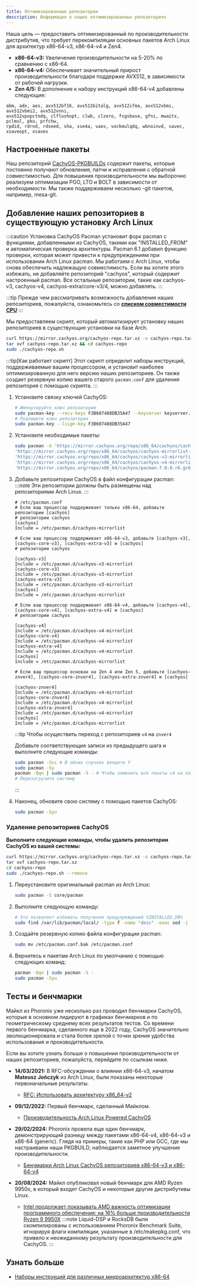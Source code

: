 ```yaml
---
title: Оптимизированные репозитории
description: Информация о наших оптимизированных репозиториях
---
```



Наша цель — предоставить оптимизированный по производительности дистрибутив, что требует перекомпиляции основных пакетов Arch Linux для архитектур x86-64-v3, x86-64-v4 и Zen4.

- **x86-64-v3:** Увеличение производительности на 5-20% по сравнению с x86-64.
- **x86-64-v4:** Обеспечивает значительный прирост производительности благодаря поддержке AVX512, в зависимости от рабочей нагрузки.
- **Zen 4/5:** В дополнение к набору инструкций x86-64-v4 добавлены следующие:

```text
abm, adx, aes, avx512bf16, avx512bitalg, avx512ifma, avx512vbmi, avx512vbmi2, avx512vnni,
avx512vpopctndq, clflushopt, clwb, clzero, fsgsbase, gfni, mwaitx, pclmul, pku, prfchw,
rpdid, rdrnd, rdseed, sha, sse4a, vaes, vockmulqdq, wbnoinvd, savec, xsaveopt, xsaves
```

## Настроенные пакеты

Наш репозиторий [CachyOS-PKGBUILDs](https://github.com/CachyOS/CachyOS-PKGBUILDS) содержит пакеты, которые постоянно получают обновления, патчи и исправления с обратной совместимостью.
Для повышения производительности мы выборочно реализуем оптимизации PGO, LTO и BOLT в зависимости от необходимости.
Мы также поддерживаем несколько -git пакетов, например, mesa-git.

## Добавление наших репозиториев в существующую установку Arch Linux

:::caution
Установка CachyOS Pacman установит форк pacman с функциями, добавленными из CachyOS, такими как "INSTALLED_FROM" и автоматическая проверка архитектуры. Pacman 6.1 добавил функцию проверки, которая может привести к предупреждениям при использовании Arch Linux pacman. Мы работаем с Arch Linux, чтобы снова обеспечить надлежащую совместимость. Если вы хотите этого избежать, не добавляйте репозиторий "cachyos", который содержит настроенный pacman. Все остальные репозитории, такие как cachyos-v3, cachyos-v4, cachyos-extra/core-v3/4, можно добавлять.
:::

:::tip
Прежде чем рассматривать возможность добавления наших репозиториев, пожалуйста, ознакомьтесь со **[списком совместимости CPU](/ru/installation/installation_prepare#поддержка-микроархитектуры-x86_64)**
:::

<Tabs>

<TabItem label='Автоматически'>

Мы предоставляем скрипт, который автоматизирует установку наших репозиториев в существующие установки на базе Arch.

```sh
curl https://mirror.cachyos.org/cachyos-repo.tar.xz -o cachyos-repo.tar.xz
tar xvf cachyos-repo.tar.xz && cd cachyos-repo
sudo ./cachyos-repo.sh
```

:::tip[Как работает скрипт]
Этот скрипт определит наборы инструкций, поддерживаемые вашим процессором, и установит наиболее оптимизированную для него версию наших репозиториев. Он также создает резервную копию вашего старого `pacman.conf` для удаления репозитория с помощью скрипта.
:::

</TabItem>

<TabItem label='Вручную'>

<Steps>

1. Установите связку ключей CachyOS:

   ```sh
   # Импортируйте ключ репозитория
   sudo pacman-key --recv-keys F3B607488DB35A47 --keyserver keyserver.ubuntu.com
   # Подпишите ключ репозитория
   sudo pacman-key --lsign-key F3B607488DB35A47
   ```
2. Установите необходимые пакеты:

   ```sh
   sudo pacman -U 'https://mirror.cachyos.org/repo/x86_64/cachyos/cachyos-keyring-20240331-1-any.pkg.tar.zst' \
   'https://mirror.cachyos.org/repo/x86_64/cachyos/cachyos-mirrorlist-22-1-any.pkg.tar.zst' \
   'https://mirror.cachyos.org/repo/x86_64/cachyos/cachyos-v3-mirrorlist-22-1-any.pkg.tar.zst' \
   'https://mirror.cachyos.org/repo/x86_64/cachyos/cachyos-v4-mirrorlist-22-1-any.pkg.tar.zst' \
   'https://mirror.cachyos.org/repo/x86_64/cachyos/pacman-7.0.0.r6.gc685ae6-4-x86_64.pkg.tar.zst'
   ```
3. Добавьте репозитории CachyOS в файл конфигурации pacman:
   :::note
   Эти репозитории должны быть размещены над репозиториями Arch Linux.
   :::

   ```shell
   # /etc/pacman.conf
   # Если ваш процессор поддерживает только x86-64, добавьте репозитории [cachyos]
   # репозитории cachyos
   [cachyos]
   Include = /etc/pacman.d/cachyos-mirrorlist

   # Если ваш процессор поддерживает x86-64-v3, добавьте [cachyos-v3], [cachyos-core-v3], [cachyos-extra-v3] и [cachyos]
   # репозитории cachyos

   [cachyos-v3]
   Include = /etc/pacman.d/cachyos-v3-mirrorlist
   [cachyos-core-v3]
   Include = /etc/pacman.d/cachyos-v3-mirrorlist
   [cachyos-extra-v3]
   Include = /etc/pacman.d/cachyos-v3-mirrorlist
   [cachyos]
   Include = /etc/pacman.d/cachyos-mirrorlist

   # Если ваш процессор поддерживает x86-64-v4, добавьте [cachyos-v4], [cachyos-core-v4], [cachyos-extra-v4] и [cachyos]
   # репозитории cachyos

   [cachyos-v4]
   Include = /etc/pacman.d/cachyos-v4-mirrorlist
   [cachyos-core-v4]
   Include = /etc/pacman.d/cachyos-v4-mirrorlist
   [cachyos-extra-v4]
   Include = /etc/pacman.d/cachyos-v4-mirrorlist
   [cachyos]
   Include = /etc/pacman.d/cachyos-mirrorlist

   # Если ваш процессор основан на Zen 4 или Zen 5, добавьте [cachyos-znver4], [cachyos-core-znver4], [cachyos-extra-znver4] и [cachyos]

   [cachyos-znver4]
   Include = /etc/pacman.d/cachyos-v4-mirrorlist
   [cachyos-core-znver4]
   Include = /etc/pacman.d/cachyos-v4-mirrorlist
   [cachyos-extra-znver4]
   Include = /etc/pacman.d/cachyos-v4-mirrorlist
   [cachyos]
   Include = /etc/pacman.d/cachyos-mirrorlist
   ```
      :::tip
   Чтобы осуществить переход с репозиториев `v4` на `znver4`

   Добавьте соответствующие записи из предыдущего шага и выполните следующие команды:
    ```sh
    sudo pacman -Scc # В обоих случаях введите Y
    sudo pacman -Sy
    pacman -Qqn | sudo pacman -S - # Чтобы заменить все пакеты v4 на пакеты znver4
    # Перезагрузите систему
    ```
   :::

4. Наконец, обновите свою систему с помощью пакетов CachyOS:
   ```sh
   sudo pacman -Syu
   ```

</Steps>

</TabItem>

</Tabs>

### Удаление репозиториев CachyOS

<Tabs>
<TabItem label='Автоматически'>

**Выполните следующие команды, чтобы удалить репозитории CachyOS из вашей системы:**
```sh
curl https://mirror.cachyos.org/cachyos-repo.tar.xz -o cachyos-repo.tar.xz
tar xvf cachyos-repo.tar.xz
cd cachyos-repo
sudo ./cachyos-repo.sh --remove
```

</TabItem>

<TabItem label='Вручную'>

<Steps>

1. Переустановите оригинальный pacman из Arch Linux:
   ```sh
   sudo pacman -S core/pacman
   ```
2. Выполните следующую команду:
   ```sh
   # Это позволяет избежать получения предупреждений %INSTALLED_DB%
   sudo find /var/lib/pacman/local/ -type f -name "desc" -exec sed -i '/^%INSTALLED_DB%$/,+2d' {} \;
   ```
3. Создайте резервную копию файла конфигурации pacman:
   ```sh
   sudo mv /etc/pacman.conf.bak /etc/pacman.conf
   ```
4. Вернитесь к пакетам Arch Linux по умолчанию с помощью следующих команд:
   ```sh
   pacman -Qqn | sudo pacman -S -
   sudo pacman -Syu
   ```
</Steps>

</TabItem>
</Tabs>

## Тесты и бенчмарки

Майкл из Phoronix уже несколько раз проводил бенчмарки CachyOS, которые в основном лидируют в графиках бенчмарков и по геометрическому среднему всех результатов тестов.
Со времени первого бенчмарка, сделанного еще в 2022 году, CachyOS значительно эволюционировала и стала более зрелой с точки зрения удобства использования и производительности.

Если вы хотите узнать больше о повышении производительности от наших репозиториев, пожалуйста, перейдите по ссылкам ниже.

* **14/03/2021:** В RFC-обсуждении о влиянии x86-64-v3, начатом **Mateusz Jończyk** из Arch Linux, были показаны некоторые первоначальные результаты.
  * [RFC: Использовать архитектуру x86_64-v2](https://lists.archlinux.org/pipermail/arch-general/2021-March/048739.html)

* **09/12/2022:** Первый бенчмарк, сделанный Майклом.
  * [Производительность Arch Linux Powered CachyOS](https://www.phoronix.com/review/cachyos-linux-perf)

* **29/02/2024:** Phoronix провела еще один бенчмарк, демонстрирующий разницу между пакетами x86-64-v4, x86-64-v3 и x86-64 (generic). Глядя на примеры, такие как PHP или GCC, где мы настраиваем наши PKGBUILD, наблюдается заметное улучшение производительности.
  * [Бенчмарки Arch Linux CachyOS репозиториев x86-64-v3 и x86-64-v4](https://www.phoronix.com/review/cachyos-x86-64-v3-v4)

* **20/08/2024:** Майкл опубликовал новый бенчмарк для AMD Ryzen 9950x, в который входят CachyOS и некоторые другие дистрибутивы Linux.
  * [Intel продолжает показывать AMD важность оптимизации программного обеспечения: на 16% больше производительности Ryzen 9 9950X](https://www.phoronix.com/review/linux-os-amd-ryzen9-9950x)
   :::note
   Liquid-DSP и RocksDB были скомпилированы с использованием Phoronix Benchmark Suite, игнорируя флаги компиляции, указанные в /etc/makepkg.conf, что привело к неожиданному результату производительности для CachyOS.
   :::

## Узнать больше

- [Наборы инструкций для различных микроархитектур x86-64](https://en.wikipedia.org/wiki/X86-64#Microarchitecture_levels)

